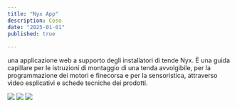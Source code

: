 ```yaml
---
title: "Nyx App"
description: Coso
date: "2025-01-01"
published: true
  
---
```


una applicazione web a supporto degli installatori di tende Nyx.
È una guida capillare per le istruzioni di montaggio di una tenda avvolgibile, per la programmazione dei motori e finecorsa e per la sensoristica, attraverso video esplicativi e schede tecniche dei prodotti.

[![](https://cliquesrl.github.io/clique.website/images/nyxapp0.png)]()
[![](https://cliquesrl.github.io/clique.website/images/nyxapp1.png)]()
[![](https://cliquesrl.github.io/clique.website/images/nyxapp2.png)]()
